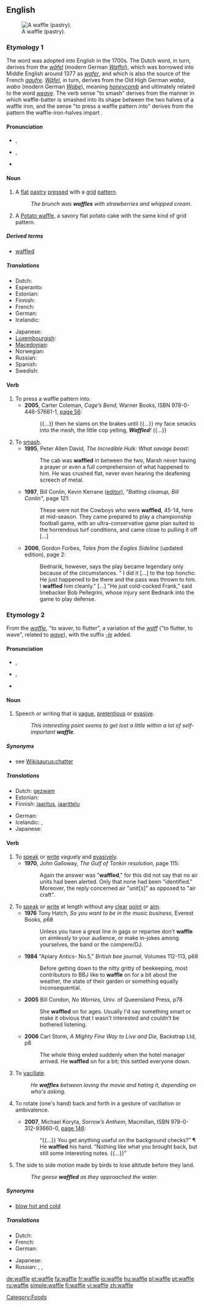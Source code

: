 ==English==
{{wikipedia}}
[[Image:Gaufre molle.jpg|thumb|right|A waffle (pastry).]]

===Etymology 1===
The {{etyl|nl}} word {{term|wafel|lang=nl}} was adopted into English in the 1700s.  The Dutch word, in turn, derives from the {{etyl|gml}} ''[[wafel|wāfel]]'' (modern German ''[[Waffel]]''), which was borrowed into Middle English around 1377<!--per WP--> as ''[[wafer]]'', and which is also the source of the French ''[[gaufre]]''. ''[[wafel|Wāfel]]'', in turn, derives from the Old High German ''waba'', ''wabo'' (modern German ''[[Wabe]]''), meaning ''[[honeycomb]]'' and ultimately related to the word ''[[weave]]''. The verb sense "to smash" derives from the manner in which waffle-batter is smashed into its shape between the two halves of a waffle iron, and the sense "to press a waffle pattern into" derives from the pattern the waffle-iron-halves impart<!-- duh -->.

====Pronunciation====
* {{a|UK}} {{IPA|/ˈwɒfl/}}, {{SAMPA|/"wOfl/}}
* {{a|US}} {{IPA|/ˈwɑːfl/|/ˈwɔːfl/}}, {{SAMPA|/"wOfl/|/"wAfl/}}
* {{audio|en-us-waffle.ogg|Audio (US)}}
*: {{rhymes|ɒfəl}}

====Noun====
{{en-noun}}

# {{countable}} A [[flat]] [[pastry]] [[press]]ed with a [[grid]] [[pattern]].
#: ''The brunch was '''waffles''' with strawberries and whipped cream.''
# {{context|countable|UK}} A [[w:Potato waffle|Potato waffle]], a savory flat potato cake with the same kind of grid pattern.

=====Derived terms=====
* [[waffled]]

=====Translations=====
{{trans-top|flat pastry}}
* Dutch: {{t+|nl|wafel|f}}
* Esperanto: {{t-|eo|vaflo|xs=Esperanto}}
* Estonian: {{t-|et|vahvel}}
* Finnish: {{t-|fi|vohveli}}
* French: {{t+|fr|gaufre|f}}
* German: {{t+|de|Waffel|f}}
* Icelandic: {{t|is|vaffla|f}}
{{trans-mid}}
* Japanese: {{t|ja|ワッフル|tr=waffuru}}
* [[Luxembourgish]]: {{t|lb|Gaufre|f}}
* [[Macedonian]]: {{t|mk|вафла|f|tr=váfla}}
* Norwegian: {{t+|no|vaffel}}
* Russian: {{t+|ru|вафля|f|tr=váflja}}
* Spanish: {{t-|es|gofre|m}}
* Swedish: {{t+|sv|våffla|c}}
{{trans-bottom}}

====Verb====
{{en-verb|waffl|ing}}

# To press a waffle pattern into. <!-- Old, overly specific definiton was: {{context|police|_|slang}} to slam on the brakes suddenly and violently causing the rider in the rear seat to slam up against the grating separating the back from the front seat. This grating typically will have a "waffle" pattern. This may be done to encourage proper behavior from an occupant of the rear seat who is "acting up". -->
#* '''2005''', Carter Coleman, ''Cage’s Bend'', Warner Books, ISBN 978-0-446-57661-1, [http://books.google.com/books?id=IwIvUOyTSSgC&pg=PA56&dq=waffled page 56]:
#*: {{...}} then he slams on the brakes until {{...}} my face smacks into the mesh, the little cop yelling, '''''Waffled'''!'' <!-- [sic] italics -->{{...}}
# To [[smash]].
#* '''1995''', Peter Allen David, ''The Incredible Hulk: What savage beast'':
#*: The cab was '''waffled''' in between the two, Marsh never having a prayer or even a full comprehension of what happened to him. He was crushed flat, never even hearing the deafening screech of metal.
#* '''1997''', Bill Conlin, Kevin Kerrane ([[editor]]), ''"Batting cleanup, Bill Conlin"'', page 121:
#*: These were not the Cowboys who were '''waffled''', 45-14, here at mid-season. They came prepared to play a championship football game, with an ultra-conservative game plan suited to the horrendous turf conditions, and came close to pulling it off [...]
#* '''2006''', Gordon Forbes, ''Tales from the Eagles Sideline'' (updated edition), page 2:
#*: Bednarik, however, says the play became legendary only because of the circumstances. " I did it [...] to the top honcho. He just happened to be there and the pass was thrown to him. I '''waffled''' him cleanly." [...] "He just cold-cocked Frank," said linebacker Bob Pellegrini, whose injury sent Bednarik into the game to play defense. <!-- "waffled him" is in this instance a phrase Bednarik himself used -->

===Etymology 2===
From the {{etyl|sco}} ''[[waffle#Scots|waffle]]'', "to waver, to flutter", a variation of the {{etyl|sco}} ''[[waff]]'' ("to flutter, to wave", related to ''[[wave#English|wave]]''), with the suffix ''[[-le]]'' added.

====Pronunciation====
* {{a|UK}} {{IPA|/ˈwɒfl/}}, {{SAMPA|/"wOfl/}}
* {{a|US}} {{IPA|/ˈwɑːfl/|/ˈwɔːfl/}}, {{SAMPA|/"wOfl/|/"wAfl/}}
* {{audio|en-us-waffle.ogg|Audio (US)}}
*: {{rhymes|ɒfəl}}

====Noun====
{{en-noun|-}}

# {{uncountable}} Speech or writing that is [[vague]], [[pretentious]] or [[evasive]].
#: ''This interesting point seems to get lost a little within a lot of self-important '''waffle'''.''

=====Synonyms=====
* {{sense|vague, pretentious or evasive talk}} see [[Wikisaurus:chatter]]

=====Translations=====
{{trans-top|speech or writing that is vague}}
* Dutch: [[gezwam]] {{n}}
* Estonian: {{t-|et|loba}}
* Finnish: [[jaaritus]], [[jaarittelu]]
{{trans-mid}}
* German: {{t+|de|Geschwafel|n}}
* Icelandic: {{t-|is|bull|n}},  {{t|is|þvaður|n}}
* Japanese: {{t|ja|つまらない話|tr=tsumaranai hanashi}}
{{trans-bottom}}

====Verb====
{{en-verb|waffl|ing}}

# To [[speak]] or [[write]] vaguely and [[evasive]]ly.
#* '''1970''', John Galloway, ''The Gulf of Tonkin resolution'', page 115:
#*: Again the answer was "'''waffled'''," for this did not say that no air units had been alerted. Only that none had been "identified." Moreover, the reply concerned air "unit[s]" as opposed to "air craft".
# To [[speak]] or [[write]] at length without any [[clear]] [[point]] or [[aim]].
#* '''1976''' Tony Hatch, ''So you want to be in the music business,'' Everest Books, p68
#*: Unless you have a great line in gags or repartee don't '''waffle''' on aimlessly to your audience, or make in-jokes among yourselves, the band or the compere/DJ.
#* '''1984''' "Apiary Antics- No.5," ''British bee journal'', Volumes 112-113, p68
#*: Before getting down to the nitty gritty of beekeeping, most contributors to BBJ like to '''waffle''' on for a bit about the weather, the state of their garden or something equally inconsequential.
#* '''2005''' Bill Condon, ''No Worries,'' Univ. of Queensland Press, p78
#*: She '''waffled''' on for ages. Usually I'd say something smart or make it obvious that I wasn't interested and couldn't be bothered listening.
#* '''2006''' Carl Storm, ''A Mighty Fine Way to Live and Die,'' Backstrap Ltd, p8
#*: The whole thing ended suddenly when the hotel manager arrived. He '''waffled''' on for a bit; this settled everyone down.
# To [[vacillate]].
#: ''He '''waffles''' between loving the movie and hating it, depending on who's asking.''
# {{transitive}} To rotate (one's hand) back and forth in a gesture of vacillation or ambivalence.
#* '''2007''', Michael Koryta, ''Sorrow’s Anthem'', Macmillan, ISBN 978-0-312-93660-0, [http://books.google.com/books?id=VgSswiePmHcC&pg=PA146&dq=waffled page 146]:
#*: “{{...}} You get anything useful on the background checks?” ¶ He '''waffled''' his hand. “Nothing like what you brought back, but still some interesting notes. {{...}}”
# The side to side motion made by birds to lose altitude before they land.
#: ''The geese '''waffled''' as they approached the water.''

=====Synonyms=====
* {{sense|vacillate}} [[blow hot and cold]]

=====Translations=====
{{trans-top|to speak or write waffle}}
* Dutch: {{t+|nl|zwammen}}
* French: {{t+|fr|gaufre}}
* German: {{t+|de|schwafeln}}
{{trans-mid}}
* Japanese: {{t|ja|つまらない話をする|tr=tsumaranai hanashi o suru}}
* Russian: {{t|ru|лить воду|tr=lit' vódu}},  {{t|ru|болтать попусту|tr=boltát' pópustu}},  {{t|ru|трепаться без толку|tr=trepát'sja bez tólku}}
{{trans-bottom}}

[[Category:Foods]]

[[de:waffle]]
[[et:waffle]]
[[fa:waffle]]
[[fr:waffle]]
[[io:waffle]]
[[hu:waffle]]
[[pl:waffle]]
[[pt:waffle]]
[[ru:waffle]]
[[simple:waffle]]
[[fi:waffle]]
[[vi:waffle]]
[[zh:waffle]]